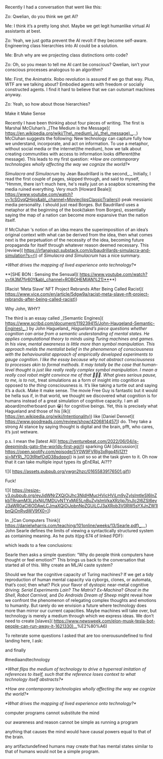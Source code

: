 Recently I had a conversation that went like this:

Zo: Qwelian, do you think we get AI?

Me: I think it’s a pretty long shot. Maybe we get legit humanlike virtual AI assistants at best.

Zo: Yeah, we just gotta prevent the AI revolt if they become self-aware. Engineering class hierarchies into AI could be a solution.

Me: Bruh why are we projecting class distinctions onto code?

Zo: Oh, so you mean to tell me AI cant be conscious? Qwelian, isn’t your conscious processes analogous to an algorithm?

Me: First, the Animatrix. Robo revolution is assured if we go that way. Plus, WTF are we talking about? Embodied agents with freedom or socially constructed agents. I find it hard to believe that we can outsmart machines anyway.

Zo: Yeah, so how about those hierarchies?

Make it Make Sense

Recently I have been thinking about four pieces of writing. The first is Marshal McCluhan’s \_\[The Medium is the Message\]( [https://en.wikipedia.org/wiki/The\_medium\_is\_the\_message).\_](https://en.wikipedia.org/wiki/The_medium_is_the_message)._) McCluhan suggests the following: New technology can capture fully how we understand, incorporate, and act on information. To use a metaphor, without social media or the internet(the medium), how we talk about creating communities with access to information looks different(the message). This leads to my first question: _\*How are contemporary technologies wholly affecting the way we cognize the world?\*_

_Simulacra and Simulacrum_ by Jean Baudrillard is the second\_.\_ Initially, I read the first couple of pages, skipped through, and said to myself, “Hmmm, there isn’t much here, he's really just on a soapbox screaming the media ruined everything. Very much \[Howard Beale\]( [https://www.youtube.com/watch?v=1cSGvqQHpjs&ab\_channel=MovieclipsClassicTrailers)](https://www.youtube.com/watch?v=1cSGvqQHpjs&ab_channel=MovieclipsClassicTrailers)) peak messianic media personality. I should just read Borges. But Baudrillard uses a metaphor at the beginning of the book(taken from Borges), essentially saying the map of a nation can become more expansive than the nation itself.

If McCluhan ‘s notion of an idea means the superimposition of an idea’s original context with what can be derived from the idea, then what comes next is the perpetuation of the necessity of the idea, becoming future propaganda for itself through whatever reason deemed necessary. This \[review\]( [https://irfanajvazi.substack.com/p/baudrillards-simulacra-and-simulation?s=r)](https://irfanajvazi.substack.com/p/baudrillards-simulacra-and-simulation?s=r)) of _Simulacra and Simulacrum_ has a nice summary.

_\*What drives the mapping of lived experience onto technology?\*_

\*\*\[SHE BON : Sensing the Sensual\]( [https://www.youtube.com/watch?v=fA3M7fjr60Y&ab\_channel=ROBOHEMIAN%21)\*\*](https://www.youtube.com/watch?v=fA3M7fjr60Y&ab_channel=ROBOHEMIAN%21)**)

\[Racist ‘Meta Slave’ NFT Project Rebrands After Being Called Racist\]( [https://www.vice.com/en/article/5dgw9a/racist-meta-slave-nft-project-rebrands-after-being-called-racist)](https://www.vice.com/en/article/5dgw9a/racist-meta-slave-nft-project-rebrands-after-being-called-racist))

Why John, WHY?

The third is an essay called \_\[Semantic Engines\]( [https://www.scribd.com/document/119239415/John-Haugeland-Semantic-Engines)\_](https://www.scribd.com/document/119239415/John-Haugeland-Semantic-Engines)_) by John Hagueland\_ _Hagueland’s piece questions whether cognition can arise from a semantic understanding of mental states. He applies computational theory to minds using Turing machines and games. In his view, mental awareness is little more than symbol manipulation. This approach melds the mentalist belief in the phenomenon of consciousness with the behaviouralist approach of empirically developed experiments to gauge cognition. I like the essay because why not abstract consciousness to processes akin to formal methods. It may totally be the case that human-level thought is just like really really complex symbol manipulation. I mean a really cool robot might convince me of that 🤷🏿‍♂️. What gives serious pause, to me, is to_ not\_ treat simulations as a form of insight into cognition as opposed to _the thing_ consciousness _is._ It’s like taking a turtle out and saying it’s a duck. Make it make sense. The movie Free Guy is fantastic but it would be hella sus if, in that world, we thought we discovered what cognition is for humans instead of a great simulation of cognitive capacity. I am all aboard(motherboard pun 😭) for cognitive beings. Yet, this is precisely what Hagueland and those of his \[ilk\]( [https://en.wikipedia.org/wiki/Intentionality)](https://en.wikipedia.org/wiki/Intentionality)) like \[Daniel Dennet\]( [https://www.goodreads.com/review/show/4206814457)](https://www.goodreads.com/review/show/4206814457)) do. They take a strong AI stance by saying thought is digital and the brain, pfft, who cares, it’s just wetware.

p.s. I mean the \[latest AI\]( [https://venturebeat.com/2022/06/04/is-deepminds-gato-the-worlds-first-agi/)](https://venturebeat.com/2022/06/04/is-deepminds-gato-the-worlds-first-agi/)) sparking GAI \[discussion\]( [https://open.spotify.com/episode/5Y0W9FVRIg3xRgp4fij1Zf?si=MYR\_7O3tRtefOdO38sdqpg)](https://open.spotify.com/episode/5Y0W9FVRIg3xRgp4fij1Zf?si=MYR_7O3tRtefOdO38sdqpg)) is just so so at the task given to it. Oh now that it can take multiple input types its gEnERaL Ai???

!\[\]( [https://assets.pubpub.org/ywgn2hzc/01655839176501.gif)](https://assets.pubpub.org/ywgn2hzc/01655839176501.gif))

Fuck!

!\[\]( [https://resize-v3.pubpub.org/eyJidWNrZXQiOiJhc3NldHMucHVicHViLm9yZyIsImtleSI6InZkbTRnamM3LzIxNjU1MDUyNTYxMjE5LnBuZyIsImVkaXRzIjp7InJlc2l6ZSI6eyJ3aWR0aCI6ODAwLCJmaXQiOiJpbnNpZGUiLCJ3aXRob3V0RW5sYXJnZW1lbnQiOnRydWV9fX0=)](https://resize-v3.pubpub.org/eyJidWNrZXQiOiJhc3NldHMucHVicHViLm9yZyIsImtleSI6InZkbTRnamM3LzIxNjU1MDUyNTYxMjE5LnBuZyIsImVkaXRzIjp7InJlc2l6ZSI6eyJ3aWR0aCI6ODAwLCJmaXQiOiJpbnNpZGUiLCJ3aXRob3V0RW5sYXJnZW1lbnQiOnRydWV9fX0=))

In \_\[Can Computers Think\]( [https://danielwharris.com/teaching/101online/weeks/13/Searle.pdf)\_,](https://danielwharris.com/teaching/101online/weeks/13/Searle.pdf)_,) John Searle defines the limits of viewing a syntactically structured system as containing meaning. As he puts it(pg 674 of linked PDF):

which leads to a few conclusions:

Searle then asks a simple question: “Why do people think computers have thought or feel emotion?” This brings us back to the conversation that started all of this. Why create an ML/AI caste system?

Should we fear the cognitive capacity of Turing machines? If we get a tidy reproduction of human mental capacity via cyborgs, clones, or automata, that’s cool; then what? Pick your flavor of dystopic near-metal cognitive driving: _Serial Experiments Lain_? _The Matrix_? _Ex-Machina_? _Ghost in the Shell_, _Robot Carnival,_ and _Do Androids Dream of Sheep_ might reveal how we confront the phenomenon of relegating complex thoughts and emotions to humanity. But rarely do we envision a future where technology does more than mirror our current capacities. Maybe machines will take over, but technology is merely a medium through which we express ideas. We don’t need to create \[slaves\]( [https://www.newsweek.com/elon-musk-tesla-bot-people-can-run-away-it-1621330)…](https://www.newsweek.com/elon-musk-tesla-bot-people-can-run-away-it-1621330)%E2%80%A6)

To reiterate some questions I asked that are too onerousundefined to find landing here, I ask:

and finally

#mediaandtechnology

_\*What flips the medium of technology to drive a hyperreal imitation of references to itself, such that the reference loses context to what technology itself abstracts?\*_

_\*How are contemporary technologies wholly affecting the way we cognize the world?\*_

_\*What drives the mapping of lived experience onto technology?\*_

computer programs cannot substitute the mind

our awareness and reason cannot be simple as running a program

anything that causes the mind would have causal powers equal to that of the brain.

any artifactundefined humans may create that has mental states similar to that of humans would not be a simple program.